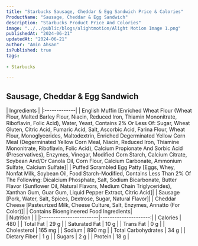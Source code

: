 ```yaml
---
title: "Starbucks Sausage, Cheddar & Egg Sandwich Price & Calories"
ProductName: "Sausage, Cheddar & Egg Sandwich"
description: "Starbucks Product Price And Colories"
image: "../../public/blogs/alightmotion/Alight Motion Image 1.png"
publishedAt: "2024-06-21"
updatedAt: "2024-06-21"
author: "Amin Ahsan"
isPublished: true
tags:
 
- Starbucks
      
---
```


 
## Sausage, Cheddar & Egg Sandwich 
  
<div className="tables-container">
  <div className="table-wrapper">
    | Ingredients  |  
    |:-------------|
    | English Muffin [Enriched Wheat Flour (Wheat Flour, Malted Barley Flour, Niacin, Reduced Iron, Thiamin Mononitrate, Riboflavin, Folic Acid), Water, Yeast, Contains 2% Or Less Of: Sugar, Wheat Gluten, Citric Acid, Fumaric Acid, Salt, Ascorbic Acid, Farina Flour, Wheat Flour, Monoglycerides, Maltodextrin, Enriched Degerminated Yellow Corn Meal (Degerminated Yellow Corn Meal, Niacin, Reduced Iron, Thiamine Mononitrate, Riboflavin, Folic Acid), Calcium Propionate And Sorbic Acid (Preservatives), Enzymes, Vinegar, Modified Corn Starch, Calcium Citrate, Soybean And/Or Canola Oil, Corn Flour, Calcium Carbonate, Ammonium Sulfate, Calcium Sulfate]|
    | Puffed Scrambled Egg Patty [Eggs, Whey, Nonfat Milk, Soybean Oil, Food Starch-Modified, Contains Less Than 2% Of The Following: Dicalcium Phosphate, Salt, Sodium Bicarbonate, Butter Flavor (Sunflower Oil, Natural Flavors, Medium Chain Triglycerides), Xanthan Gum, Guar Gum, Liquid Pepper Extract, Citric Acid]|
    | Sausage [Pork, Water, Salt, Spices, Dextrose, Sugar, Natural Flavor]|
    | Cheddar Cheese [Pasteurized Milk, Cheese Culture, Salt, Enzymes, Annatto (For Color)]|
    | Contains Bioengineered Food Ingredients|
  </div>
  <div className="table-wrapper">
    | Nutrition               |                      |  
    |:------------------------|---------------------:|
    | Calories                | 480                  |
    | Total Fat               | 29 g                 |
    | Saturated Fat           | 10 g                 |
    | Trans Fat               | 0 g                  |
    | Cholesterol             | 165 mg               |
    | Sodium                  | 890 mg               |
    | Total Carbohydrates     | 34 g                 |
    | Dietary Fiber           | 1 g                  |
    | Sugars                  | 2 g                  |
    | Protein                 | 18 g                 |
  </div>
</div>
<style jsx>{`
  .tables-container {
    display: flex;
    flex-direction: row;
    gap: 30px;
  }
  .table-wrapper {
    width: 500px; /* Adjust as needed */
  }
  @media (max-width: 768px) {
    .tables-container {
      flex-direction: column;
      gap: 0px; /* Adjust as needed */
    }
    .table-wrapper {
      width: 100%; /* Adjust as needed */
    }
  }
`}</style>
